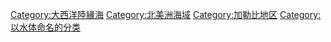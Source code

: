 {{Catmore}}
{{Commonscat|Caribbean Sea}}
{{DEFAULTSORT:Caribbean Sea}}
[[Category:大西洋陸緣海|Category:大西洋陸緣海]]
[[Category:北美洲海域|Category:北美洲海域]]
[[Category:加勒比地区|Category:加勒比地区]]
[[Category:以水体命名的分类|Category:以水体命名的分类]]